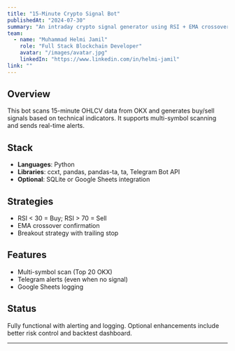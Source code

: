 ```yaml
---
title: "15-Minute Crypto Signal Bot"
publishedAt: "2024-07-30"
summary: "An intraday crypto signal generator using RSI + EMA crossover and breakout strategies, with alerts and logging."
team:
  - name: "Muhammad Helmi Jamil"
    role: "Full Stack Blockchain Developer"
    avatar: "/images/avatar.jpg"
    linkedIn: "https://www.linkedin.com/in/helmi-jamil"
link: ""
---
```


## Overview

This bot scans 15-minute OHLCV data from OKX and generates buy/sell signals based on technical indicators. It supports multi-symbol scanning and sends real-time alerts.

## Stack

* **Languages**: Python
* **Libraries**: ccxt, pandas, pandas-ta, ta, Telegram Bot API
* **Optional**: SQLite or Google Sheets integration

## Strategies

* RSI < 30 = Buy; RSI > 70 = Sell
* EMA crossover confirmation
* Breakout strategy with trailing stop

## Features

* Multi-symbol scan (Top 20 OKX)
* Telegram alerts (even when no signal)
* Google Sheets logging

## Status

Fully functional with alerting and logging. Optional enhancements include better risk control and backtest dashboard.


---



